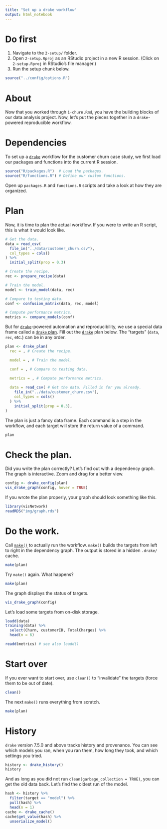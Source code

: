 ```yaml
---
title: "Set up a drake workflow"
output: html_notebook
---
```


# Do first

1. Navigate to the `2-setup/` folder.
2. Open `2-setup.Rproj` as an RStudio project in a new R session. (Click on `2-setup.Rproj` in RStudio's file manager.)
3. Run the setup chunk below.

```r
source("../config/options.R")
```

# About

Now that you worked through `1-churn.Rmd`, you have the building blocks of our data analysis project. Now, let's put the pieces together in a `drake`-powered reproducible workflow.

# Dependencies

To set up a [`drake`](http://github.com/ropensci/drake) workflow for the customer churn case study, we first load our packages and functions into the current R session.

```r
source("R/packages.R")  # Load the packages.
source("R/functions.R") # Define our custom functions.
```

 Open up `packages.R` and `functions.R` scripts and take a look at how they are organized.

# Plan

Now, it is time to plan the actual workflow. If you were to write an R script, this is what it would look like.

```r
# Get the data.
data = read_csv(
  file_in("../data/customer_churn.csv"),
  col_types = cols()
) %>%
  initial_split(prop = 0.3)

# Create the recipe.
rec <- prepare_recipe(data)

# Train the model.
model <- train_model(data, rec)

# Compare to testing data.
conf <- confusion_matrix(data, rec, model)

# Compute performance metrics.
metrics <- compare_models(conf)
```

But for [`drake`](http://github.com/ropensci/drake)-powered automation and reproducibility, we use a special data frame called a [`drake` plan](https://ropenscilabs.github.io/drake-manual/plans.html). Fill out the [`drake`](http://github.com/ropensci/drake) plan below. The "targets" (`data`, `rec`, etc.) can be in any order.

```r
plan <- drake_plan(
  rec = , # Create the recipe.

  model = , # Train the model.

  conf = , # Compare to testing data.

  metrics = , # Compute performance metrics.
    
  data = read_csv( # Get the data. Filled in for you already.
    file_in("../data/customer_churn.csv"),
    col_types = cols()
  ) %>%
    initial_split(prop = 0.3),
)
```

The plan is just a fancy data frame. Each command is a step in the workflow, and each target will store the return value of a command. 

```r
plan
```

# Check the plan.

Did you write the plan correctly? Let's find out with a dependency graph. The graph is interactive. Zoom and drag for a better view.

```r
config <- drake_config(plan)
vis_drake_graph(config, hover = TRUE)
```

If you wrote the plan properly, your graph should look something like this.

```r
library(visNetwork)
readRDS("img/graph.rds")
```

# Do the work.

Call [`make()`](https://ropensci.github.io/drake/reference/make.html) to actually run the workflow. `make()` builds the targets from left to right in the dependency graph. The output is stored in a hidden `.drake/` cache.

```r
make(plan)
```

Try `make()` again. What happens?

```r
make(plan)
```

The graph displays the status of targets.

```r
vis_drake_graph(config)
```

Let's load some targets from on-disk storage.

```r
loadd(data)
training(data) %>%
  select(Churn, customerID, TotalCharges) %>%
  head(n = 6)
```

```r
readd(metrics) # see also loadd()
```

# Start over

If you ever want to start over, use `clean()` to "invalidate" the targets (force them to be out of date).

```r
clean()
```

The next `make()` runs everything from scratch.

```r
make(plan)
```

# History

`drake` version 7.5.0 and above tracks history and provenance. You can see which models you ran, when you ran them, how long they took, and which settings you tried.

```r
history <- drake_history()
history
```

And as long as you did not run `clean(garbage_collection = TRUE)`, you can get the old data back. Let's find the oldest run of the model.

```r
hash <- history %>%
  filter(target == "model") %>%
  pull(hash) %>%
  head(n = 1)
cache <- drake_cache()
cache$get_value(hash) %>%
  unserialize_model()
```
